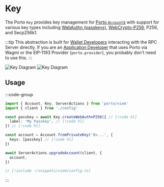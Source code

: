 # Key

The Porto `Key` provides key management for [Porto `Account`s](/sdk/viem/account) with support
for various key types including [WebAuthn (passkeys)](https://developer.mozilla.org/en-US/docs/Web/API/Web_Authentication_API),
[WebCrypto-P256](https://developer.mozilla.org/en-US/docs/Web/API/Web_Crypto_API), P256, and Secp256k1.

:::tip
This abstraction is built for [Wallet Developers](/sdk/viem#wallet-developers) interacting with the
RPC Server directly. If you are an [Application Developer](/sdk/viem#application-developers)
that uses Porto via Wagmi or the EIP-1193 Provider (`porto.provider`), you probably don't need to use this.
:::

<div className="flex align-center justify-center">
  <img className="max-w-[400px] dark:hidden" src="/key-diagram-light.png" alt="Key Diagram" />
  <img className="max-w-[400px] hidden dark:block" src="/key-diagram-dark.png" alt="Key Diagram" />
</div>

## Usage

:::code-group

```ts twoslash [example.ts]
import { Account, Key, ServerActions } from 'porto/viem'
import { client } from './config'

const passkey = await Key.createWebAuthnP256({ // [!code hl]
  label: 'My Passkey', // [!code hl]
}) // [!code hl]

const account = Account.fromPrivateKey('0x...', {
  keys: [passkey] // [!code hl]
})

await ServerActions.upgradeAccount(client, {
  account,
})
```

```ts twoslash [config.ts] filename="config.ts"
// [!include ~/snippets/viem/config.ts]
```

:::
